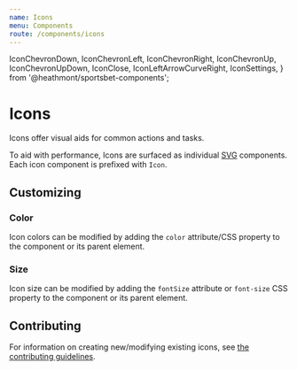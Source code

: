 ```yaml
---
name: Icons
menu: Components
route: /components/icons
---
```


  IconChevronDown,
  IconChevronLeft,
  IconChevronRight,
  IconChevronUp,
  IconChevronUpDown,
  IconClose,
  IconLeftArrowCurveRight,
  IconSettings,
} from '@heathmont/sportsbet-components';

# Icons

Icons offer visual aids for common actions and tasks.

To aid with performance, Icons are surfaced as individual [SVG](https://developer.mozilla.org/en-US/docs/Web/SVG) components. Each icon component is prefixed with `Icon`.

<Playground>
  <IconChevronDown />
  <IconChevronLeft />
  <IconChevronRight />
  <IconChevronUp />
  <IconChevronUpDown />
  <IconClose />
  <IconLeftArrowCurveRight />
  <IconSettings />
</Playground>

## Customizing

### Color

Icon colors can be modified by adding the `color` attribute/CSS property to the component or its parent element.

<Playground>
  <IconSettings color={colors.brand} />
</Playground>

### Size

Icon size can be modified by adding the `fontSize` attribute or `font-size` CSS property to the component or its parent element.

<Playground>
  <IconSettings fontSize="40px" />
</Playground>

## Contributing

For information on creating new/modifying existing icons, see [the contributing guidelines](https://github.com/coingaming/sportsbet-design/blob/develop/CONTRIBUTING.md#maintaining-assets).
